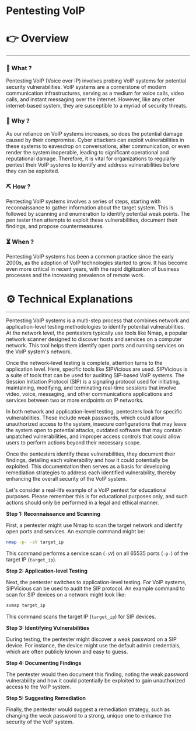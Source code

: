 # Pentesting VoIP


# 👉 Overview

---

### 👀 What ?

Pentesting VoIP (Voice over IP) involves probing VoIP systems for potential security vulnerabilities. VoIP systems are a cornerstone of modern communication infrastructures, serving as a medium for voice calls, video calls, and instant messaging over the internet. However, like any other internet-based system, they are susceptible to a myriad of security threats.


### 🧐 Why ?

As our reliance on VoIP systems increases, so does the potential damage caused by their compromise. Cyber attackers can exploit vulnerabilities in these systems to eavesdrop on conversations, alter communication, or even render the system inoperable, leading to significant operational and reputational damage. Therefore, it is vital for organizations to regularly pentest their VoIP systems to identify and address vulnerabilities before they can be exploited.


### ⛏️ How ?

Pentesting VoIP systems involves a series of steps, starting with reconnaissance to gather information about the target system. This is followed by scanning and enumeration to identify potential weak points. The pen tester then attempts to exploit these vulnerabilities, document their findings, and propose countermeasures.


### ⏳ When ?

Pentesting VoIP systems has been a common practice since the early 2000s, as the adoption of VoIP technologies started to grow. It has become even more critical in recent years, with the rapid digitization of business processes and the increasing prevalence of remote work.


# ⚙️ Technical Explanations

---

Pentesting VoIP systems is a multi-step process that combines network and application-level testing methodologies to identify potential vulnerabilities. At the network level, the pentesters typically use tools like Nmap, a popular network scanner designed to discover hosts and services on a computer network. This tool helps them identify open ports and running services on the VoIP system's network.

Once the network-level testing is complete, attention turns to the application level. Here, specific tools like SIPVicious are used. SIPVicious is a suite of tools that can be used for auditing SIP-based VoIP systems. The Session Initiation Protocol (SIP) is a signaling protocol used for initiating, maintaining, modifying, and terminating real-time sessions that involve video, voice, messaging, and other communications applications and services between two or more endpoints on IP networks.

In both network and application-level testing, pentesters look for specific vulnerabilities. These include weak passwords, which could allow unauthorized access to the system, insecure configurations that may leave the system open to potential attacks, outdated software that may contain unpatched vulnerabilities, and improper access controls that could allow users to perform actions beyond their necessary scope.

Once the pentesters identify these vulnerabilities, they document their findings, detailing each vulnerability and how it could potentially be exploited. This documentation then serves as a basis for developing remediation strategies to address each identified vulnerability, thereby enhancing the overall security of the VoIP system.

Let's consider a real-life example of a VoIP pentest for educational purposes. Please remember this is for educational purposes only, and such actions should only be performed in a legal and ethical manner.

**Step 1: Reconnaissance and Scanning**

First, a pentester might use Nmap to scan the target network and identify open ports and services. An example command might be:

```bash
nmap -p- -sV target_ip

```

This command performs a service scan (`-sV`) on all 65535 ports (`-p-`) of the target IP (`target_ip`).

**Step 2: Application-level Testing**

Next, the pentester switches to application-level testing. For VoIP systems, SIPVicious can be used to audit the SIP protocol. An example command to scan for SIP devices on a network might look like:

```bash
svmap target_ip

```

This command scans the target IP (`target_ip`) for SIP devices.

**Step 3: Identifying Vulnerabilities**

During testing, the pentester might discover a weak password on a SIP device. For instance, the device might use the default admin credentials, which are often publicly known and easy to guess.

**Step 4: Documenting Findings**

The pentester would then document this finding, noting the weak password vulnerability and how it could potentially be exploited to gain unauthorized access to the VoIP system.

**Step 5: Suggesting Remediation**

Finally, the pentester would suggest a remediation strategy, such as changing the weak password to a strong, unique one to enhance the security of the VoIP system.
